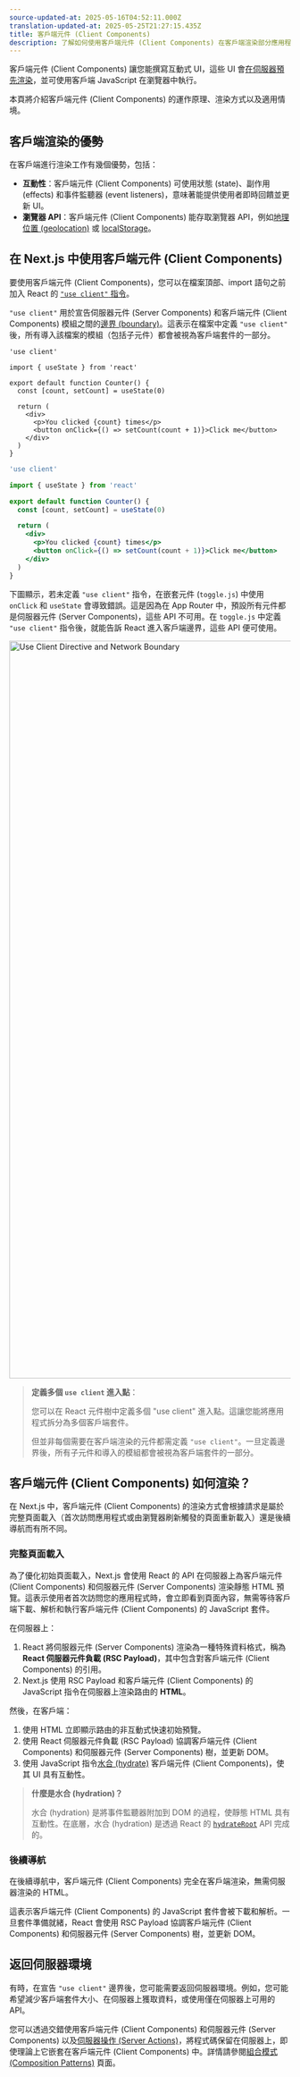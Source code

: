 ```yaml
---
source-updated-at: 2025-05-16T04:52:11.000Z
translation-updated-at: 2025-05-25T21:27:15.435Z
title: 客戶端元件 (Client Components)
description: 了解如何使用客戶端元件 (Client Components) 在客戶端渲染部分應用程式。
---
```


客戶端元件 (Client Components) 讓您能撰寫互動式 UI，這些 UI 會[在伺服器預先渲染](https://github.com/reactwg/server-components/discussions/4)，並可使用客戶端 JavaScript 在瀏覽器中執行。

本頁將介紹客戶端元件 (Client Components) 的運作原理、渲染方式以及適用情境。

## 客戶端渲染的優勢

在客戶端進行渲染工作有幾個優勢，包括：

- **互動性**：客戶端元件 (Client Components) 可使用狀態 (state)、副作用 (effects) 和事件監聽器 (event listeners)，意味著能提供使用者即時回饋並更新 UI。
- **瀏覽器 API**：客戶端元件 (Client Components) 能存取瀏覽器 API，例如[地理位置 (geolocation)](https://developer.mozilla.org/docs/Web/API/Geolocation_API) 或 [localStorage](https://developer.mozilla.org/docs/Web/API/Window/localStorage)。

## 在 Next.js 中使用客戶端元件 (Client Components)

要使用客戶端元件 (Client Components)，您可以在檔案頂部、import 語句之前加入 React 的 [`"use client"` 指令](https://react.dev/reference/react/use-client)。

`"use client"` 用於宣告伺服器元件 (Server Components) 和客戶端元件 (Client Components) 模組之間的[邊界 (boundary)](/docs/app/building-your-application/rendering#network-boundary)。這表示在檔案中定義 `"use client"` 後，所有導入該檔案的模組（包括子元件）都會被視為客戶端套件的一部分。

```tsx filename="app/counter.tsx" highlight={1} switcher
'use client'

import { useState } from 'react'

export default function Counter() {
  const [count, setCount] = useState(0)

  return (
    <div>
      <p>You clicked {count} times</p>
      <button onClick={() => setCount(count + 1)}>Click me</button>
    </div>
  )
}
```

```jsx filename="app/counter.js" highlight={1} switcher
'use client'

import { useState } from 'react'

export default function Counter() {
  const [count, setCount] = useState(0)

  return (
    <div>
      <p>You clicked {count} times</p>
      <button onClick={() => setCount(count + 1)}>Click me</button>
    </div>
  )
}
```

下圖顯示，若未定義 `"use client"` 指令，在嵌套元件 (`toggle.js`) 中使用 `onClick` 和 `useState` 會導致錯誤。這是因為在 App Router 中，預設所有元件都是伺服器元件 (Server Components)，這些 API 不可用。在 `toggle.js` 中定義 `"use client"` 指令後，就能告訴 React 進入客戶端邊界，這些 API 便可使用。

<Image
  alt="Use Client Directive and Network Boundary"
  srcLight="/docs/light/use-client-directive.png"
  srcDark="/docs/dark/use-client-directive.png"
  width="1600"
  height="1320"
/>

> **定義多個 `use client` 進入點**：
>
> 您可以在 React 元件樹中定義多個 "use client" 進入點。這讓您能將應用程式拆分為多個客戶端套件。
>
> 但並非每個需要在客戶端渲染的元件都需定義 `"use client"`。一旦定義邊界後，所有子元件和導入的模組都會被視為客戶端套件的一部分。

## 客戶端元件 (Client Components) 如何渲染？

在 Next.js 中，客戶端元件 (Client Components) 的渲染方式會根據請求是屬於完整頁面載入（首次訪問應用程式或由瀏覽器刷新觸發的頁面重新載入）還是後續導航而有所不同。

### 完整頁面載入

為了優化初始頁面載入，Next.js 會使用 React 的 API 在伺服器上為客戶端元件 (Client Components) 和伺服器元件 (Server Components) 渲染靜態 HTML 預覽。這表示使用者首次訪問您的應用程式時，會立即看到頁面內容，無需等待客戶端下載、解析和執行客戶端元件 (Client Components) 的 JavaScript 套件。

在伺服器上：

1. React 將伺服器元件 (Server Components) 渲染為一種特殊資料格式，稱為 **React 伺服器元件負載 (RSC Payload)**，其中包含對客戶端元件 (Client Components) 的引用。
2. Next.js 使用 RSC Payload 和客戶端元件 (Client Components) 的 JavaScript 指令在伺服器上渲染路由的 **HTML**。

然後，在客戶端：

1. 使用 HTML 立即顯示路由的非互動式快速初始預覽。
2. 使用 React 伺服器元件負載 (RSC Payload) 協調客戶端元件 (Client Components) 和伺服器元件 (Server Components) 樹，並更新 DOM。
3. 使用 JavaScript 指令[水合 (hydrate)](https://react.dev/reference/react-dom/client/hydrateRoot) 客戶端元件 (Client Components)，使其 UI 具有互動性。

> **什麼是水合 (hydration)？**
>
> 水合 (hydration) 是將事件監聽器附加到 DOM 的過程，使靜態 HTML 具有互動性。在底層，水合 (hydration) 是透過 React 的 [`hydrateRoot`](https://react.dev/reference/react-dom/client/hydrateRoot) API 完成的。

### 後續導航

在後續導航中，客戶端元件 (Client Components) 完全在客戶端渲染，無需伺服器渲染的 HTML。

這表示客戶端元件 (Client Components) 的 JavaScript 套件會被下載和解析。一旦套件準備就緒，React 會使用 RSC Payload 協調客戶端元件 (Client Components) 和伺服器元件 (Server Components) 樹，並更新 DOM。

## 返回伺服器環境

有時，在宣告 `"use client"` 邊界後，您可能需要返回伺服器環境。例如，您可能希望減少客戶端套件大小、在伺服器上獲取資料，或使用僅在伺服器上可用的 API。

您可以透過交錯使用客戶端元件 (Client Components) 和伺服器元件 (Server Components) 以及[伺服器操作 (Server Actions)](/docs/app/building-your-application/data-fetching/server-actions-and-mutations)，將程式碼保留在伺服器上，即使理論上它嵌套在客戶端元件 (Client Components) 中。詳情請參閱[組合模式 (Composition Patterns)](/docs/app/building-your-application/rendering/composition-patterns) 頁面。
